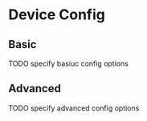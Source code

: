 # Device Config

## Basic

TODO specify basiuc config options

## Advanced

TODO specify advanced config options

